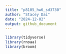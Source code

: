 ```yaml
---
title: "p8105_hw6_sd3730"
author: "Stacey Dai"
date: "2024-12-02"
output: github_document
---
```


```r
library(tidyverse)
library(rnoaa)
library(broom)
```

